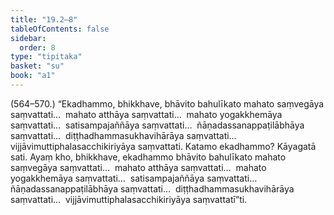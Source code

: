 ```yaml
---
title: "19.2–8"
tableOfContents: false
sidebar:
  order: 8
type: "tipitaka"
basket: "su"
book: "a1"
---
```



<DynamicBreadcrumb />

<Paragraph type="center" book="a1">
(564–570.)
</Paragraph>

<Paragraph number="459" book="a1">
“Ekadhammo, bhikkhave, bhāvito bahulīkato mahato saṃvegāya saṃvattati…  mahato atthāya saṃvattati…  mahato yogakkhemāya saṃvattati…  satisampajaññāya saṃvattati…  ñāṇadassanappaṭilābhāya saṃvattati…  diṭṭhadhammasukhavihārāya saṃvattati…  vijjāvimuttiphalasacchikiriyāya saṃvattati. Katamo ekadhammo? Kāyagatā sati. Ayaṃ kho, bhikkhave, ekadhammo bhāvito bahulīkato mahato saṃvegāya saṃvattati…  mahato atthāya saṃvattati…  mahato yogakkhemāya saṃvattati…  satisampajaññāya saṃvattati…  ñāṇadassanappaṭilābhāya saṃvattati…  diṭṭhadhammasukhavihārāya saṃvattati…  vijjāvimuttiphalasacchikiriyāya saṃvattatī”ti.
</Paragraph>